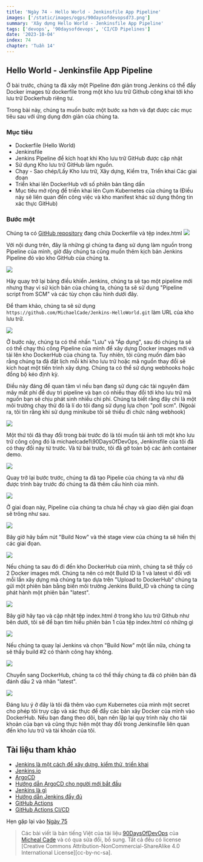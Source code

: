 ```yaml
---
title: 'Ngày 74 - Hello World - Jenkinsfile App Pipeline'
images: ['/static/images/ogps/90daysofdevopsd73.png']
summary: 'Xây dựng Hello World - Jenkinsfile App Pipeline'
tags: ['devops', '90daysofdevops', 'CI/CD Pipelines']
date: '2023-10-04'
index: 74
chapter: 'Tuần 14'
---
```


<TOCInline toc={props.toc} asDisclosure />

## Hello World - Jenkinsfile App Pipeline

Ở bài trước, chúng ta đã xây một Pipeline đơn giản trong Jenkins có thể đẩy Docker images từ dockerfile trong một kho lưu trữ Github công khai tới kho lưu trữ Dockerhub riêng tư.

Trong bài này, chúng ta muốn bước một bước xa hơn và đạt được các mục tiêu sau với ứng dụng đơn giản của chúng ta.
### Mục tiêu

- Dockerfile (Hello World)
- Jenkinsfile
- Jenkins Pipeline để kích hoạt khi Kho lưu trữ GitHub được cập nhật
- Sử dụng Kho lưu trữ GitHub làm nguồn.
- Chạy - Sao chép/Lấy Kho lưu trữ, Xây dựng, Kiểm tra, Triển khai Các giai đoạn
- Triển khai lên DockerHub với số phiên bản tăng dần
- Mục tiêu mở rộng để triển khai lên Cụm Kubernetes của chúng ta (Điều này sẽ liên quan đến công việc và kho manifest khác sử dụng thông tin xác thực GitHub)

### Bước một

Chúng ta có [GitHub repository](https://github.com/MichaelCade/Jenkins-HelloWorld) đang chứa Dockerfile và tệp index.html
![](/static/images/assets/Day74_CICD1.png)

Với nội dung trên, đây là những gì chúng ta đang sử dụng làm nguồn trong Pipeline của mình, giờ đây chúng ta cũng muốn thêm kịch bản Jenkins Pipeline đó vào kho GitHub của chúng ta.

![](/static/images/assets/Day74_CICD2.png)

Hãy quay trở lại bảng điều khiển Jenkins, chúng ta sẽ tạo một pipeline mới nhưng thay vì sử kịch bản của chúng ta, chúng ta sẽ sử dụng "Pipeline script from SCM" và các tùy chọn cấu hình dưới đây.

Để tham khảo, chúng ta sẽ sử dụng `https://github.com/MichaelCade/Jenkins-HelloWorld.git` làm URL của kho lưu trữ.

![](/static/images/assets/Day74_CICD3.png)

Ở bước này, chúng ta có thể nhấn "Lưu" và "Áp dụng", sau đó chúng ta sẽ có thể chạy thủ công Pipeline của mình để xây dựng Docker images mới và tải lên kho DockerHub của chúng ta.
Tuy nhiên, tôi cũng muốn đảm bảo rằng chúng ta đã đặt lịch mỗi khi kho lưu trữ hoặc mã nguồn thay đổi sẽ kích hoạt một tiến trình xây dựng. Chúng ta có thể sử dụng webhooks hoặc đồng bộ kéo định kỳ.

Điều này đáng để quan tâm vì nếu bạn đang sử dụng các tài nguyên đám mây mất phí để duy trì pipeline và bạn có nhiều thay đổi tới kho lưu trữ mã nguồn bạn sẽ chịu phát sinh nhiều chi phí. Chúng ta biết rằng đây chỉ là một môi trường chạy thử đó là lí do tôi đang sử dụng lựa chọn "poll scm". (Ngoài ra, tôi tin rằng khi sử dụng minikube tôi sẽ thiếu đi chức năng webhook)

![](/static/images/assets/Day74_CICD4.png)

Một thứ tôi đã thay đổi trong bài trước đó là tôi muốn tải ảnh tới một kho lưu trữ công cộng đó là michaelcade1\90DaysOfDevOps, Jenkinsfile của tôi đã có thay đổi này từ trước. Và từ bài trước, tôi đã gỡ toàn bộ các ảnh container demo.

![](/static/images/assets/Day74_CICD5.png)

Quay trở lại bước trước, chúng ta đã tạo Pipelie của chúng ta và như đã được trình bày trước đó chúng ta đã thêm cấu hình của mình.

![](/static/images/assets/Day74_CICD6.png)

Ở giai đoạn này, Pipeline của chúng ta chưa hề chạy và giao diện giai đoạn sẽ trông như sau.

![](/static/images/assets/Day74_CICD7.png)

Bây giờ hãy bấm nút "Build Now" và thẻ stage view của chúng ta sẽ hiển thị các giai đọan.

![](/static/images/assets/Day74_CICD8.png)

Nếu chúng ta sau đó đi đến kho DockerHub của mình, chúng ta sẽ thấy có 2 Docker images mới. Chúng ta nên có một Build ID là 1 và latest vì đối với mỗi lần xây dựng mà chúng ta tạo dựa trên "Upload to DockerHub" chúng ta gửi một phiên bản bằng biến môi trường Jenkins Build_ID và chúng ta cũng phát hành một phiên bản "latest".

![](/static/images/assets/Day74_CICD9.png)

Bây giờ hãy tạo và cập nhật tệp index.html ở trong kho lưu trữ Github như bên dưới, tôi sẽ để bạn tìm hiểu phiên bản 1 của tệp index.html có những gì

![](/static/images/assets/Day74_CICD10.png)

Nếu chúng ta quay lại Jenkins và chọn "Build Now" một lần nữa, chúng ta sẽ thấy build #2 có thành công hay không.

![](/static/images/assets/Day74_CICD11.png)

Chuyển sang DockerHub, chúng ta có thể thấy chúng ta đã có phiên bản đã đánh dấu 2 và nhãn "latest".

![](/static/images/assets/Day74_CICD12.png)

Đáng lưu ý ở đây là tôi đã thêm vào cụm Kubernetes của mình một secret cho phép tôi truy cập và xác thực để đẩy các bản xây Docker của mình vào DockerHub. Nếu bạn đang theo dõi, bạn nên lặp lại quy trình này cho tài khoản của bạn và cũng thực hiện một thay đổi trong Jenkinsfile liên quan đến kho lưu trữ và tài khoản của tôi.

## Tài liệu tham khảo

- [Jenkins là một cách để xây dựng, kiểm thử, triển khai](https://www.youtube.com/watch?v=_MXtbjwsz3A)
- [Jenkins.io](https://www.jenkins.io/)
- [ArgoCD](https://argo-cd.readthedocs.io/en/stable/)
- [Hướng dẫn ArgoCD cho người mới bắt đầu](https://www.youtube.com/watch?v=MeU5_k9ssrs)
- [Jenkins là gì](https://www.youtube.com/watch?v=LFDrDnKPOTg)
- [Hướng dẫn Jenkins đầy đủ](https://www.youtube.com/watch?v=nCKxl7Q_20I&t=3s)
- [GitHub Actions](https://www.youtube.com/watch?v=R8_veQiYBjI)
- [GitHub Actions CI/CD](https://www.youtube.com/watch?v=mFFXuXjVgkU)

Hẹn gặp lại vào [Ngày 75](https://vntechies.dev/courses/90-ngay-devops/ngay-75-tong-quan-ve-github-actions)


> Các bài viết là bản tiếng Việt của tài liệu [90DaysOfDevOps](https://github.com/MichaelCade/90DaysOfDevOps/tree/main/2022/Days) của [Micheal Cade](https://twitter.com/MichaelCade1) và có qua sửa đổi, bổ sung. Tất cả đều có license [Creative Commons Attribution-NonCommercial-ShareAlike 4.0 International License][cc-by-nc-sa].
